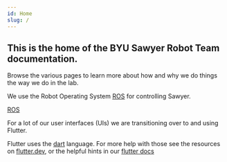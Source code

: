```yaml
---
id: Home
slug: /
---
```


## This is the home of the BYU Sawyer Robot Team documentation.

Browse the various pages to learn more about how and why we do things the way we do in the lab.

We use the Robot Operating System [ROS](https://ros.org) for controlling Sawyer.

[ROS](ros/ROS.md)

For a lot of our user interfaces (UIs) we are transitioning over to and using Flutter.

Flutter uses the [dart](https://dart.dev) language. For more help with those see the resources on [flutter.dev](https://flutter.dev), or the helpful hints in our [flutter docs](flutter/Flutter.md)